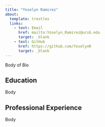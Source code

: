 ```yaml
---
title: "Yoselyn Ramirez"
about: 
  template: trestles
  links: 
    - text: Email
      href: mailto:Yoselyn_Ramirez@ucsb.edu
      target: _blank
    - text: GitHub
      href: https://github.com/YoselynR
      target: _blank
---
```


Body of Bio

## Education
Body

## Professional Experience
Body